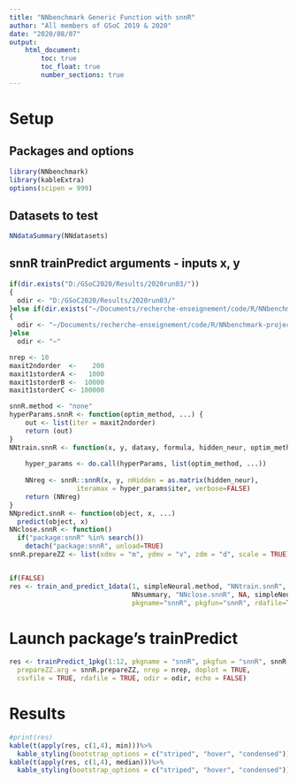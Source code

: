 ```yaml
---
title: "NNbenchmark Generic Function with snnR"
author: "All members of GSoC 2019 & 2020"
date: "2020/08/07"
output:
    html_document:
        toc: true
        toc_float: true
        number_sections: true
---
```


# Setup 

## Packages and options
```r
library(NNbenchmark)
library(kableExtra)
options(scipen = 999)
```

## Datasets to test
```r
NNdataSummary(NNdatasets)
```


## snnR trainPredict arguments - inputs x, y
```r
if(dir.exists("D:/GSoC2020/Results/2020run03/"))
{  
  odir <- "D:/GSoC2020/Results/2020run03/"
}else if(dir.exists("~/Documents/recherche-enseignement/code/R/NNbenchmark-project/NNtempresult/"))
{  
  odir <- "~/Documents/recherche-enseignement/code/R/NNbenchmark-project/NNtempresult/"
}else
  odir <- "~"

nrep <- 10
maxit2ndorder  <-    200
maxit1storderA <-   1000
maxit1storderB <-  10000
maxit1storderC <- 100000

snnR.method <- "none"
hyperParams.snnR <- function(optim_method, ...) {
    out <- list(iter = maxit2ndorder)
    return (out)
}
NNtrain.snnR <- function(x, y, dataxy, formula, hidden_neur, optim_method, hyperParams,...) {
    
    hyper_params <- do.call(hyperParams, list(optim_method, ...))
    
    NNreg <- snnR::snnR(x, y, nHidden = as.matrix(hidden_neur), 
                 iteramax = hyper_params$iter, verbose=FALSE)
    return (NNreg)
}
NNpredict.snnR <- function(object, x, ...)
  predict(object, x)
NNclose.snnR <- function()
  if("package:snnR" %in% search())
    detach("package:snnR", unload=TRUE)
snnR.prepareZZ <- list(xdmv = "m", ydmv = "v", zdm = "d", scale = TRUE)


if(FALSE)
res <- train_and_predict_1data(1, simpleNeural.method, "NNtrain.snnR", "hyperParams.snnR", "NNpredict.snnR", 
                               NNsummary, "NNclose.snnR", NA, simpleNeural.prepareZZ, nrep=5, echo=TRUE, doplot=TRUE,
                               pkgname="snnR", pkgfun="snnR", rdafile=TRUE, odir=odir, echoreport=1)

```


# Launch package's trainPredict

```r
res <- trainPredict_1pkg(1:12, pkgname = "snnR", pkgfun = "snnR", snnR.method,
  prepareZZ.arg = snnR.prepareZZ, nrep = nrep, doplot = TRUE,
  csvfile = TRUE, rdafile = TRUE, odir = odir, echo = FALSE)
```

# Results

```r
#print(res)
kable(t(apply(res, c(1,4), min)))%>%
  kable_styling(bootstrap_options = c("striped", "hover", "condensed"))
kable(t(apply(res, c(1,4), median)))%>%
  kable_styling(bootstrap_options = c("striped", "hover", "condensed"))
```
